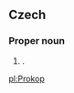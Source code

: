 ==Czech==
{{wikipedia|lang=cs}}

===Proper noun===
{{cs-proper noun|g=m}}

# {{given name|male|lang=cs}}.

[[pl:Prokop]]